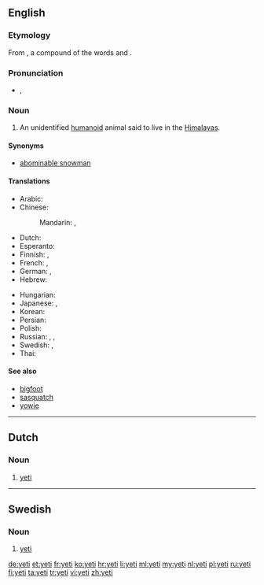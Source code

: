 {{also|Yeti|yéti}}
==English==
{{wikipedia}}

===Etymology===
From {{etyl|bo}} {{term|sc=Tibt|གཡའ་དྲེད་|lang=bo|tr=Wylie Romanization: g.ya'dred, Pronounced: yeh-ti||rock bear}}, a compound of the words {{term|sc=Tibt|གཡའ་|tr=Wylie: g.ya', Pronounced: yeh||rocky or rocky place|lang=bo}} and {{term|sc=Tibt|དྲེད་|tr=Wylie: dred, Pronounced: Pti, te, teh||bear|lang=bo}}.

===Pronunciation===
* {{IPA|/ˈjɛ.ti/}}, {{X-SAMPA|/"jE.ti/}}
*: {{rhymes|ɛti}}

===Noun===
{{en-noun|yeti|pl2=yetis}}

# {{cryptozoology}} An unidentified [[humanoid]] animal said to live in the [[Himalayas]].

====Synonyms====
* [[abominable snowman]]

====Translations====
{{trans-top|unidentified animal}}
* Arabic: {{t-|ar|يتي|m|tr=yatiy}}
* Chinese:
*: Mandarin: {{t|cmn|雪人|tr=xuěrén|sc=Hani}}, {{t|zh|野人|tr=yěrén|sc=Hani}}
* Dutch: {{t+|nl|yeti|m}}
* Esperanto: {{t-|eo|jetio}}
* Finnish: {{t+|fi|lumimies}}, {{t-|fi|jeti}}
* French: {{t+|fr|yéti|m}}, {{t+|fr|migou|m}}
* German: {{t+|de|Yeti|m}},  {{t-|de|Schneemensch|m}}
* Hebrew: {{t-|he|יטי}}
{{trans-mid}}
* Hungarian: {{t+|hu|jeti}}
* Japanese: {{t-|ja|イエティー|tr=ietī}},  {{t-|ja|野人|tr=やじん, yajin}}
* Korean: {{t-|ko|예티|tr=yeti|sc=Hang}}
* Persian: {{t-|fa|یتی|xs=Persian}}
* Polish: {{t+|pl|yeti|n}}
* Russian: {{t+|ru|йети|m|tr=jéti}} {{qualifier|indeclinable}},  {{t+|ru|снежный человек|m|tr=snéžnyj čelovek}}, {{t-|ru|бигфут|m|tr=bigfút|sc=Cyrl}}
* Swedish: {{t-|sv|yeti|c}}, {{t-|sv|jeti|c}}
* Thai: {{t+|th|เยติ}}
{{trans-bottom}}

====See also====
* [[bigfoot]]
* [[sasquatch]]
* [[yowie]]

----

==Dutch==

===Noun===
{{nl-noun|m|yeti's}}

# {{cryptozoology|lang=nl}} [[#English|yeti]]

----

==Swedish==

===Noun===
{{head|sv|noun|gender=c}}

# {{cryptozoology|lang=sv}} [[#English|yeti]]

[[de:yeti]]
[[et:yeti]]
[[fr:yeti]]
[[ko:yeti]]
[[hr:yeti]]
[[li:yeti]]
[[ml:yeti]]
[[my:yeti]]
[[nl:yeti]]
[[pl:yeti]]
[[ru:yeti]]
[[fi:yeti]]
[[ta:yeti]]
[[tr:yeti]]
[[vi:yeti]]
[[zh:yeti]]